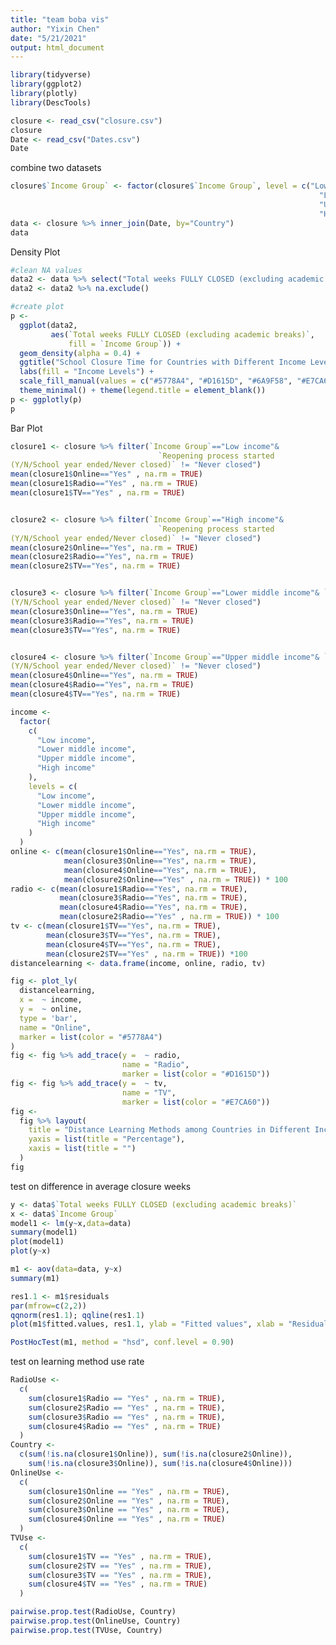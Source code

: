 ```yaml
---
title: "team boba vis"
author: "Yixin Chen"
date: "5/21/2021"
output: html_document
---
```


```r
library(tidyverse)
library(ggplot2)
library(plotly)
library(DescTools)

closure <- read_csv("closure.csv")
closure
Date <- read_csv("Dates.csv")
Date
```

combine two datasets
```r
closure$`Income Group` <- factor(closure$`Income Group`, level = c("Low income", 
                                                                     "Lower middle income",
                                                                     "Upper middle income",
                                                                     "High income"))
data <- closure %>% inner_join(Date, by="Country")
data
```

Density Plot
```r
#clean NA values
data2 <- data %>% select("Total weeks FULLY CLOSED (excluding academic breaks)", "Income Group")
data2 <- data2 %>% na.exclude()

#create plot
p <-
  ggplot(data2,
         aes(`Total weeks FULLY CLOSED (excluding academic breaks)`,
             fill = `Income Group`)) +
  geom_density(alpha = 0.4) +
  ggtitle("School Closure Time for Countries with Different Income Levels") +
  labs(fill = "Income Levels") +
  scale_fill_manual(values = c("#5778A4", "#D1615D", "#6A9F58", "#E7CA60")) +
  theme_minimal() + theme(legend.title = element_blank())
p <- ggplotly(p)
p
```

Bar Plot
```r
closure1 <- closure %>% filter(`Income Group`=="Low income"&
                                 `Reopening process started
(Y/N/School year ended/Never closed)` != "Never closed") 
mean(closure1$Online=="Yes" , na.rm = TRUE)
mean(closure1$Radio=="Yes" , na.rm = TRUE)
mean(closure1$TV=="Yes" , na.rm = TRUE)


closure2 <- closure %>% filter(`Income Group`=="High income"&
                                 `Reopening process started
(Y/N/School year ended/Never closed)` != "Never closed") 
mean(closure2$Online=="Yes", na.rm = TRUE)
mean(closure2$Radio=="Yes", na.rm = TRUE)
mean(closure2$TV=="Yes", na.rm = TRUE)


closure3 <- closure %>% filter(`Income Group`=="Lower middle income"& `Reopening process started
(Y/N/School year ended/Never closed)` != "Never closed")
mean(closure3$Online=="Yes", na.rm = TRUE)
mean(closure3$Radio=="Yes", na.rm = TRUE)
mean(closure3$TV=="Yes", na.rm = TRUE)


closure4 <- closure %>% filter(`Income Group`=="Upper middle income"& `Reopening process started
(Y/N/School year ended/Never closed)` != "Never closed")
mean(closure4$Online=="Yes", na.rm = TRUE)
mean(closure4$Radio=="Yes", na.rm = TRUE)
mean(closure4$TV=="Yes", na.rm = TRUE)

income <-
  factor(
    c(
      "Low income",
      "Lower middle income",
      "Upper middle income",
      "High income"
    ),
    levels = c(
      "Low income",
      "Lower middle income",
      "Upper middle income",
      "High income"
    )
  )
online <- c(mean(closure1$Online=="Yes", na.rm = TRUE), 
            mean(closure3$Online=="Yes", na.rm = TRUE), 
            mean(closure4$Online=="Yes", na.rm = TRUE),
            mean(closure2$Online=="Yes" , na.rm = TRUE)) * 100
radio <- c(mean(closure1$Radio=="Yes", na.rm = TRUE),
           mean(closure3$Radio=="Yes", na.rm = TRUE),
           mean(closure4$Radio=="Yes", na.rm = TRUE),
           mean(closure2$Radio=="Yes" , na.rm = TRUE)) * 100
tv <- c(mean(closure1$TV=="Yes", na.rm = TRUE),
        mean(closure3$TV=="Yes", na.rm = TRUE),
        mean(closure4$TV=="Yes", na.rm = TRUE),
        mean(closure2$TV=="Yes" , na.rm = TRUE)) *100
distancelearning <- data.frame(income, online, radio, tv)

fig <- plot_ly(
  distancelearning,
  x =  ~ income,
  y =  ~ online,
  type = 'bar',
  name = "Online",
  marker = list(color = "#5778A4")
)
fig <- fig %>% add_trace(y =  ~ radio,
                         name = "Radio",
                         marker = list(color = "#D1615D"))
fig <- fig %>% add_trace(y =  ~ tv,
                         name = "TV",
                         marker = list(color = "#E7CA60"))
fig <-
  fig %>% layout(
    title = "Distance Learning Methods among Countries in Different Income Groups",
    yaxis = list(title = "Percentage"),
    xaxis = list(title = "")
  )
fig
```

test on difference in average closure weeks
```r
y <- data$`Total weeks FULLY CLOSED (excluding academic breaks)`
x <- data$`Income Group`
model1 <- lm(y~x,data=data)
summary(model1)
plot(model1)
plot(y~x)

m1 <- aov(data=data, y~x)
summary(m1)

res1.1 <- m1$residuals
par(mfrow=c(2,2))
qqnorm(res1.1); qqline(res1.1)
plot(m1$fitted.values, res1.1, ylab = "Fitted values", xlab = "Residuals")

PostHocTest(m1, method = "hsd", conf.level = 0.90) 
```

test on learning method use rate
```r
RadioUse <-
  c(
    sum(closure1$Radio == "Yes" , na.rm = TRUE),
    sum(closure2$Radio == "Yes" , na.rm = TRUE),
    sum(closure3$Radio == "Yes" , na.rm = TRUE),
    sum(closure4$Radio == "Yes" , na.rm = TRUE)
  )
Country <-
  c(sum(!is.na(closure1$Online)), sum(!is.na(closure2$Online)),
    sum(!is.na(closure3$Online)), sum(!is.na(closure4$Online)))
OnlineUse <-
  c(
    sum(closure1$Online == "Yes" , na.rm = TRUE),
    sum(closure2$Online == "Yes" , na.rm = TRUE),
    sum(closure3$Online == "Yes" , na.rm = TRUE),
    sum(closure4$Online == "Yes" , na.rm = TRUE)
  )
TVUse <-
  c(
    sum(closure1$TV == "Yes" , na.rm = TRUE),
    sum(closure2$TV == "Yes" , na.rm = TRUE),
    sum(closure3$TV == "Yes" , na.rm = TRUE),
    sum(closure4$TV == "Yes" , na.rm = TRUE)
  )

pairwise.prop.test(RadioUse, Country)
pairwise.prop.test(OnlineUse, Country)
pairwise.prop.test(TVUse, Country)
```
